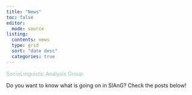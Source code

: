 ```yaml
---
title: "News"
toc: false
editor: 
  mode: source
listing: 
  contents: news
  type: grid    
  sort: "date desc"
  categories: true
---
```




[SocioLinguistic Analysis Group]{style="color: #83c5be;"}

Do you want to know what is going on in SlAnG? Check the posts below!

<!--- Check this website for a detailed step-by-step guide on how to set up a blog https://samanthacsik.github.io/posts/2022-10-24-quarto-blogs/ --->